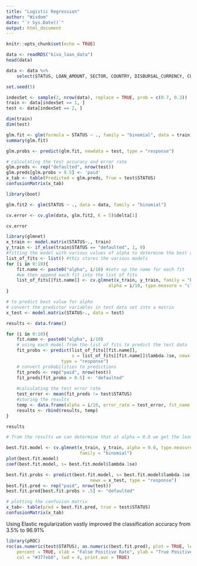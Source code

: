 ```yaml
---
title: "Logistic Regression"
author: "Wisdom"
date: "`r Sys.Date()`"
output: html_document
---
```


```r
knitr::opts_chunk$set(echo = TRUE)
```

```r
data <- readRDS("kiva_loan_data")
head(data)
```

```r
data <- data %>%
    select(STATUS, LOAN_AMOUNT, SECTOR, COUNTRY, DISBURSAL_CURRENCY, CURRENCY_EXCHANGE, GENDER, REPAYMENT_INTERVAL, NUM_OWNERS)

set.seed(5)

indexSet <- sample(2, nrow(data), replace = TRUE, prob = c(0.7, 0.3))
train <- data[indexSet == 1, ]
test <- data[indexSet == 2, ]

dim(train)
dim(test)
```



```r

glm.fit <- glm(formula = STATUS ~ ., family = "binomial", data = train)
summary(glm.fit)

glm.probs <- predict(glm.fit, newdata = test, type = "response")

# calculating the test accuracy and error rate
glm.preds <- rep("defaulted", nrow(test))
glm.preds[glm.probs > 0.5] <- 'paid'
x_tab <- table(Predicted = glm.preds, True = test$STATUS)
confusionMatrix(x_tab)
```


```r
library(boot)

glm.fit2 <- glm(STATUS ~ ., data = data, family = "binomial")

cv.error <- cv.glm(data, glm.fit2, K = 5)$delta[1]

cv.error

```

```r
library(glmnet)
x_train <- model.matrix(STATUS~., train)
y_train <- if_else(train$STATUS == "defaulted", 1, 0)
#fitting the model with various values of alpha to determine the best alpha value
list_of_fits <- list() #this stores the various models
for (i in 0:10){
    fit.name <- paste0("alpha", i/10) #sets up the name for each fit
    #we then append each fit into the list of fits
    list_of_fits[[fit.name]] <- cv.glmnet(x_train, y_train, family = "binomial",
                                       alpha = i/10, type.measure = "class")
}

# to predict best value for alpha
# convert the predictor variables in test data set into a matrix
x_test <- model.matrix(STATUS~., data = test)

results <- data.frame()

for (i in 0:10){
    fit.name <- paste0("alpha", i/10)
    # using each model from the list of fits to predict the test data
    fit_probs <- predict(list_of_fits[[fit.name]], 
                         s = list_of_fits[[fit.name]]$lambda.1se, newx = x_test, 
                     type = "response")
    # convert probabilities to predictions
    fit_preds <- rep("paid", nrow(test))
    fit_preds[fit_probs > 0.5] <- "defaulted"
    
    #calculating the test error rate
    test_error <- mean(fit_preds != test$STATUS)
    #storing the results
    temp <- data.frame(alpha = i/10, error_rate = test_error, fit_name = fit.name)
    results <- rbind(results, temp)
}

results

```

```r
# from the results we can determine that at alpha = 0.0 we get the least test error rate

best.fit.model <- cv.glmnet(x_train, y_train, alpha = 0.0, type.measure = "class",
                            family = "binomial")
plot(best.fit.model)
coef(best.fit.model, s= best.fit.model$lambda.1se)

best.fit.probs <- predict(best.fit.model, s= best.fit.model$lambda.1se, 
                                newx = x_test, type = "response")
best.fit.pred <- rep("paid", nrow(test))
best.fit.pred[best.fit.probs > .5] <- "defaulted"

# plotting the confusion matrix
x_tab<- table(pred = best.fit.pred, true = test$STATUS)
confusionMatrix(x_tab)
```
Using Elastic regularization vastly improved the classification accuracy 
from 3.5% to 96.91%


```r
library(pROC)
roc(as.numeric(test$STATUS), as.numeric(best.fit.pred), plot = TRUE, legacy.axes = TRUE, 
    percent = TRUE, xlab = "False Positive Rate", ylab = "True Positive Rate", 
    col = "#377eb8", lwd = 4, print.auc = TRUE)
```

